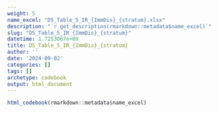 ```yaml
---
weight: 5
name_excel: "D5_Table_5_IR_{ImmDis}_{stratum}.xlsx"
description: "`r get_description(rmarkdown::metadata$name_excel)`"
slug: "D5_Table_5_IR_{ImmDis}_{stratum}"
datetime: 1.7253067e+09
title: D5_Table_5_IR_{ImmDis}_{stratum}
author: ''
date: '2024-09-02'
categories: []
tags: []
archetype: codebook
output: html_document
---
```


```r
html_codebook(rmarkdown::metadata$name_excel)
```
